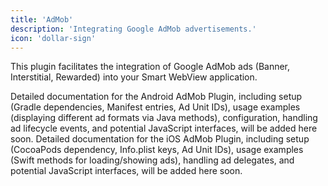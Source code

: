 ```yaml
---
title: 'AdMob'
description: 'Integrating Google AdMob advertisements.'
icon: 'dollar-sign'
---
```



This plugin facilitates the integration of Google AdMob ads (Banner, Interstitial, Rewarded) into your Smart WebView application.

<Tabs>
 <Tab title="Android">
    <Info>
    Detailed documentation for the Android AdMob Plugin, including setup (Gradle dependencies, Manifest entries, Ad Unit IDs), usage examples (displaying different ad formats via Java methods), configuration, handling ad lifecycle events, and potential JavaScript interfaces, will be added here soon.
    </Info>
 </Tab>
 <Tab title="iOS">
    <Info>
    Detailed documentation for the iOS AdMob Plugin, including setup (CocoaPods dependency, Info.plist keys, Ad Unit IDs), usage examples (Swift methods for loading/showing ads), handling ad delegates, and potential JavaScript interfaces, will be added here soon.
    </Info>
 </Tab>
</Tabs>